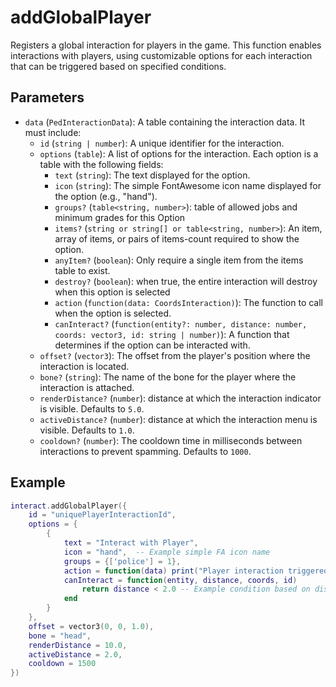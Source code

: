 # addGlobalPlayer

Registers a global interaction for players in the game. This function enables interactions with players, using customizable options for each interaction that can be triggered based on specified conditions.

## Parameters

- `data` (`PedInteractionData`): A table containing the interaction data. It must include:
  - `id` (`string | number`): A unique identifier for the interaction.
  - `options` (`table`): A list of options for the interaction. Each option is a table with the following fields:
    - `text` (`string`): The text displayed for the option.
    - `icon` (`string`): The simple FontAwesome icon name displayed for the option (e.g., "hand").
    - `groups?` (`table<string, number>`): table of allowed jobs and minimum grades for this Option
    - `items?` (`string or string[] or table<string, number>`): An item, array of items, or pairs of items-count required to show the option.
    - `anyItem?` (`boolean`): Only require a single item from the items table to exist.
    - `destroy?` (`boolean`): when true, the entire interaction will destroy when this option is selected
    - `action` (`function(data: CoordsInteraction)`): The function to call when the option is selected.
    - `canInteract?` (`function(entity?: number, distance: number, coords: vector3, id: string | number)`): A function that determines if the option can be interacted with.
  - `offset?` (`vector3`): The offset from the player's position where the interaction is located.
  - `bone?` (`string`): The name of the bone for the player where the interaction is attached.
  - `renderDistance?` (`number`): distance at which the interaction indicator is visible. Defaults to `5.0`.
  - `activeDistance?` (`number`): distance at which the interaction menu is visible. Defaults to `1.0`.
  - `cooldown?` (`number`): The cooldown time in milliseconds between interactions to prevent spamming. Defaults to `1000`.

## Example

```lua
interact.addGlobalPlayer({
    id = "uniquePlayerInteractionId",
    options = {
        {
            text = "Interact with Player",
            icon = "hand",  -- Example simple FA icon name
            groups = {['police'] = 1},
            action = function(data) print("Player interaction triggered") end,
            canInteract = function(entity, distance, coords, id)
                return distance < 2.0 -- Example condition based on distance
            end
        }
    },
    offset = vector3(0, 0, 1.0),
    bone = "head",
    renderDistance = 10.0,
    activeDistance = 2.0,
    cooldown = 1500
})
